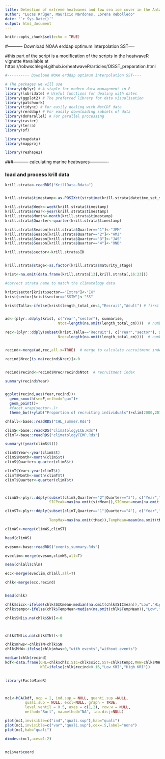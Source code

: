 ---
title: Detection of extreme heatwaves and low sea ice cover in the Antarctic Peninsula  for evaluation of effects over Krill, Part II - process and analyse downloaded data
author: "Lucas Krüger, Maurício Mardones, Lorena Rebolledo"
date: "`r Sys.Date()`"
output: html_document
---

```{r setup, include=FALSE}
knitr::opts_chunk$set(echo = TRUE)
```

#---------- Download NOAA erddap optimum interpolation SST----

#this part of the script is a modification of the scripts in the heatwaveR vignette
#available at https://robwschlegel.github.io/heatwaveR/articles/OISST_preparation.html


```{r, echo =FALSE}
#---------- Download NOAA erddap optimum interpolation SST----

# The packages we will use
library(dplyr) # A staple for modern data management in R
library(lubridate) # Useful functions for dealing with dates
library(ggplot2) # The preferred library for data visualisation
library(patchwork)
library(tidync) # For easily dealing with NetCDF data
library(rerddap) # For easily downloading subsets of data
library(doParallel) # For parallel processing
library(raster)
library(terra)
library(sf)

library(mapdata)
library(mapproj)

library(reshape2)

```


###----------- calculating marine heatwaves-------------

### load and process krill data

```{r}

  
krill.strata<-readRDS("KrillData.Rdata") 


krill.strata$timestamp<-as.POSIXct(strptime(krill.strata$datetime_set_start, format="%Y-%m-%d %H:%M:%S", tz="GMT"))

krill.strata$Week<-week(krill.strata$timestamp)
krill.strata$Year<-year(krill.strata$timestamp)
krill.strata$Month<-month(krill.strata$timestamp)
krill.strata$Quarter<-quarter(krill.strata$timestamp)

krill.strata$Season[krill.strata$Quarter=="1"]<-"JFM"
krill.strata$Season[krill.strata$Quarter=="2"]<-"AMJ"
krill.strata$Season[krill.strata$Quarter=="3"]<-"JAS"
krill.strata$Season[krill.strata$Quarter=="4"]<-"OND"

krill.strata$sector<-krill.strata$ID


krill.strata$stage<-as.factor(krill.strata$maturity_stage)

krist<-na.omit(data.frame(krill.strata[13],krill.strata[,16:23]))

#correct strata name to match the climatology data

krist$sector[krist$sector=="Extra"]<-"EX"
krist$sector[krist$sector=="SSIW"]<-"SS"

krist$Talla<-ifelse(krist$length_total_cm<4,"Recruit","Adult") # first step to calculate the recruitment index


ad<-(plyr::ddply(krist, c("Year","sector"), summarise,
                        Ntot=length(na.omit(length_total_cm))))  # number of adults

rec<-(plyr::ddply(subset(krist,Talla=="Recruit"), c("Year","sector"), summarise,
                        Nrec=length(na.omit(length_total_cm))))  # number of recruiters


recind<-merge(ad,rec,all.x=TRUE)  # merge to calculate recruitment index

recind$Nrec[is.na(recind$Nrec)]<-0


recind$recind<-recind$Nrec/recind$Ntot  # recruitment index

summary(recind$Year)


ggplot(recind,aes(Year,recind))+
  geom_smooth(se=F,method="gam")+
  geom_point()+
  #facet_wrap(sector~.)+
  theme_bw()+ylab("Proportion of recruiting individuals")+xlim(2000,2015)

```



```{r}

chlall<-base::readRDS("CHL_summer.Rds")

climS<-base::readRDS("climatologyICE.Rds")
climT<-base::readRDS("climatologyTEMP.Rds")

summary((year(climS$t)))

climS$Year<-year(climS$t)
climS$Month<-month(climS$t)
climS$Quarter<-quarter(climS$t)

climT$Year<-year(climT$t)
climT$Month<-month(climT$t)
climT$Quarter<-quarter(climT$t)



climWS<-plyr::ddply(subset(climS,Quarter=="2"|Quarter=="3"), c("Year","sector"), summarise,
                    SICPeak=max(na.omit(sicMean)),SICmean=mean(na.omit(sicMean)),Sthresh=mean(na.omit(thresh)))

climST<-plyr::ddply(subset(climT,Quarter=="1"|Quarter=="4"), c("Year","sector"), summarise,
                    
                    TempMax=max(na.omit(tMax)),TempMean=mean(na.omit(tMax)),Tthresh=mean(thresh))

climWS<-merge(climWS,climST)

head(climWS)

evesum<-base::readRDS("events_summary.Rds")

eveclim<-merge(evesum,climWS,all=T)

mean(chlall$chlm)

ecc<-merge(eveclim,chlall,all=T)

chlk<-merge(ecc,recind)


head(chlk)

chlk$sicc<-ifelse(chlk$SICmean<median(na.omit(chlk$SICmean)),"Low","High")
chlk$tempc<-ifelse(chlk$TempMean<median(na.omit(chlk$TempMean)),"Low","High")

chlk$SN[is.na(chlk$SN)]<-0



chlk$TN[is.na(chlk$TN)]<-0

chlk$mhws<-chlk$TN+chlk$SN
chlk$MHW<-ifelse(chlk$mhws>0,"with events","without events")

median(chlk$recind)
kdf<-data.frame(CHL=chlk$chlc,SIC=chlk$sicc,SST=chlk$tempc,MHW=chlk$MHW,
                KRI=ifelse(chlk$recind<0.16,"Low KRI","High KRI"))

                
library(FactoMineR)                



mc1<-MCA(kdf, ncp = 2, ind.sup = NULL, quanti.sup =NULL,
         quali.sup = NULL, excl=NULL, graph = TRUE,
         level.ventil = 0.5, axes = c(1,2), row.w = NULL,
         method="Burt", na.method="NA", tab.disj=NULL)

plot(mc1,invisible=c("ind","quali.sup"),hab="quali")
plot(mc1,invisible=c("var","quali.sup"),cex=.5,label="none")
plot(mc1,hab="quali")

dimdesc(mc1,axes=1:2)


mc1$var$coord



```
